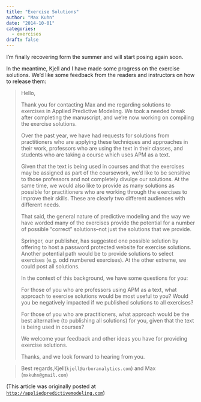 ```yaml
---
title: "Exercise Solutions"
author: "Max Kuhn"
date: "2014-10-01"
categories:
  - exercises
draft: false
---
```


I'm finally recovering form the summer and will start posing again soon.

In the meantime, Kjell and I have made some progress on the exercise solutions. We'd like some feedback from the readers and instructors on how to release them:

> Hello,
> 
> Thank you for contacting Max and me regarding solutions to exercises in Applied Predictive Modeling. We took a needed break after completing the manuscript, and we're now working on compiling the exercise solutions.
> 
> Over the past year, we have had requests for solutions from practitioners who are applying these techniques and approaches in their work, professors who are using the text in their classes, and students who are taking a course which uses APM as a text.
> 
> Given that the text is being used in courses and that the exercises may be assigned as part of the coursework, we'd like to be sensitive to those professors and not completely divulge our solutions. At the same time, we would also like to provide as many solutions as possible for practitioners who are working through the exercises to improve their skills. These are clearly two different audiences with different needs.
> 
> That said, the general nature of predictive modeling and the way we have worded many of the exercises provide the potential for a number of possible "correct" solutions--not just the solutions that we provide.
> 
> Springer, our publisher, has suggested one possible solution by offering to host a password protected website for exercise solutions. Another potential path would be to provide solutions to select exercises (e.g. odd numbered exercises). At the other extreme, we could post all solutions.
> 
> In the context of this background, we have some questions for you:
> 
> For those of you who are professors using APM as a text, what approach to exercise solutions would be most useful to you? Would you be negatively impacted if we published solutions to all exercises?
> 
> For those of you who are practitioners, what approach would be the best alternative (to publishing all solutions) for you, given that the text is being used in courses?
> 
> We welcome your feedback and other ideas you have for providing exercise solutions.
> 
> Thanks, and we look forward to hearing from you.

> Best regards,Kjell(`kjell@arboranalytics.com`) and Max (`mxkuhn@gmail.com`)

(This article was originally posted at [`http://appliedpredictivemodeling.com`](https://appliedpredictivemodeling.com/blog/2014/10/1/99llu2mu6uvm0d6em8ubvezit2focu))
